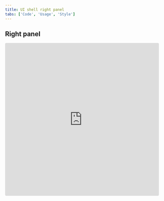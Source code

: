 ```yaml
---
title: UI shell right panel
tabs: ['Code', 'Usage', 'Style']
---
```


## Right panel

<Row>
  <Column offsetLg="4">
    <iframe
      src="https://codesandbox.io/embed/right-panel-clc2m?fontsize=14"
      title="right-panel"
      allow="geolocation; microphone; camera; midi; vr; accelerometer; gyroscope; payment; ambient-light-sensor; encrypted-media"
      style="width:100%; height:500px; border:0; border-radius: 4px; overflow:hidden;"
      sandbox="allow-modals allow-forms allow-popups allow-scripts allow-same-origin"
    />
  </Column>
</Row>

## Right panel with switcher

<Row>
  <Column offsetLg="4">
    <iframe
      src="https://codesandbox.io/embed/right-panel-with-switcher-3zpq1?fontsize=14"
      title="right-panel-with-switcher"
      allow="geolocation; microphone; camera; midi; vr; accelerometer; gyroscope; payment; ambient-light-sensor; encrypted-media"
      style="width:100%; height:500px; border:0; border-radius: 4px; overflow:hidden;"
      sandbox="allow-modals allow-forms allow-popups allow-scripts allow-same-origin"
    />
  </Column>
</Row>

<ComponentDocs component="ui-shell" />
